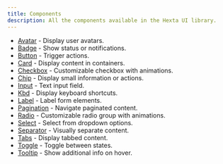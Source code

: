```yaml
---
title: Components
description: All the components available in the Hexta UI library.
---
```


- [Avatar](/docs/ui/avatar) - Display user avatars.
- [Badge](/docs/ui/badge) - Show status or notifications.
- [Button](/docs/ui/button) - Trigger actions.
- [Card](/docs/ui/card) - Display content in containers.
- [Checkbox](/docs/ui/checkbox) - Customizable checkbox with animations.
- [Chip](/docs/ui/chip) - Display small information or actions.
- [Input](/docs/ui/input) - Text input field.
- [Kbd](/docs/ui/kbd) - Display keyboard shortcuts.
- [Label](/docs/ui/label) - Label form elements.
- [Pagination](/docs/ui/pagination) - Navigate paginated content.
- [Radio](/docs/ui/radio) - Customizable radio group with animations.
- [Select](/docs/ui/select) - Select from dropdown options.
- [Separator](/docs/ui/separator) - Visually separate content.
- [Tabs](/docs/ui/tabs) - Display tabbed content.
- [Toggle](/docs/ui/toggle) - Toggle between states.
- [Tooltip](/docs/ui/tooltip) - Show additional info on hover.
